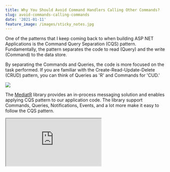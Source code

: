 ```yaml
---
title: Why You Should Avoid Command Handlers Calling Other Commands?
slug: avoid-commands-calling-commands
date: '2021-01-11'
feature_image: /images/sticky_notes.jpg
---
```

One of the patterns that I keep coming back to when building ASP NET Applications is the Command Query Separation (CQS) pattern. Fundamentally, the pattern separates the code to read (Query) and the write (Command) to the data store.

By separating the Commands and Queries, the code is more focused on the task performed. If you are familiar with the Create-Read-Update-Delete (CRUD) pattern, you can think of Queries as 'R' and Commands for 'CUD.'

![](/images/cqrs_pattern.jpg)

The [MediatR](https://github.com/jbogard/MediatR) library provides an in-process messaging solution and enables applying CQS pattern to our application code. The library support Commands, Queries, Notifications, Events, and a lot more make it easy to follow the CQS pattern.

<iframe src="https://www.youtube.com/embed/XE1w52pNYr8" />

Let's see an example below of a Command handler for creating a new Order in an application.

The `CreateOrderCommand` is issued from the UI to create a new Order. The `CreateOrderHandler` handles this command and creates a new Order in the database, as shown below.

```csharp
public class CreateOrderHandler : IRequestHandler<CreateOrderCommand, Unit>
{
    private readonly IMediator _mediator;
    private readonly OrderContext _context;

    public CreateOrderHandler(IMediator mediator, OrderContext context)
    {
        _mediator = mediator;
        _context = context;
    }

        public async Task<Unit> Handle(
            CreateOrderCommand request, CancellationToken cancellationToken)
    {
        var order = request.ToOrder();

        _context.Order.Add(order);
        await _context.SaveChangesAsync();

        return Unit.Value;
    }
}

```

## The Problem

Now let's say that when a new Order is created, we need to send a notification to the Shipping department and send an Email.

The easiest way to implement this, one might think, is to add in two more commands - `SendShippingNotificationCommand` and `SendOrderEmailCommand` and invoke these commands from the `CreatedOrderHandler` as shown below.

```csharp
public async Task<Unit> Handle(
    CreateOrderCommand request, CancellationToken cancellationToken)
{
    var order = request.ToOrder(rep);

    _context.Order.Add(order);
    await _context.SaveChangesAsync();

    await _mediator.Send(new SendShippingNotificationCommand(order.Id));
    await _mediator.Send(new SendOrderEmailCommand(order.Id));

    return Unit.Value;
}

```

It works for now. As we build the application, let's say there are other code ways to create a new Order. e.g.

_Converting a Quote to an Order_  
_Manual Approval for Quotes that are above a certain price threshold etc._

Now these actions are to be modeled as different Command handlers - `QuoteToOrderHandler`, `ApproveQuotePriceHandler` etc. These handlers can easily read the Quote object and update the necessary properties to make it an Order.

But what about the side effects of creating an order? Sending notification to Shipping and sending an email?

We have to duplicate the calls to send the respective commands in both handlers above and in any more that creates a new order.

More than duplicating the code, we also need to keep track of the business processes to perform any time a new Order is created. It soon becomes a mess and hard to track.

Let's see how we can fix it!

## Raise Domain Events

The problem with the above code is that it is coupling the action and reaction of creating a new Order. We can easily separate this using the concept of Events - Domain Events to be more precise.

When an order is created, we can publish an Event - `OrderCreatedEvent`

```csharp
public class OrderCreatedEvent: INotification
{
    public OrderCreatedEvent(int id)
    {
        Id = id;
    }

    public int Id { get; }
}

```

The handlers where an Order is created is no longer concerned about sending a shipping notification or email or anything else. All it does is to publish an event. This event is a Domain Event and is of importance to the business too.

If you notice the business talk, it will be When an Order is created, send a notification, an email, etc. So modeling our code as well around the event helps decouple these activities.

```csharp
public async Task<Unit> Handle(
    CreateOrderCommand request, CancellationToken cancellationToken)
{
    var order = request.ToOrder(rep);

    _context.Order.Add(order);
    await _context.SaveChangesAsync();

    await _mediator.Publish(new OrderCreatedEvent(order.Id));

      return Unit.Value;
}

```

For these Events, you can create zero or more handlers. The handlers can perform the business processes in reaction to the event.

In the below example, I have a single handler, which then invokes the other actions required when an Order is created.

```csharp
public class OrderCreatedEventHandler: INotificationHandler<OrderCreatedEvent>
{
    public Task Handle(OrderCreatedEvent orderEvent, CancellationToken cancellationToken)
    {
            await _mediator.Send(new SendShippingNotificationCommand(order.Id));
            await _mediator.Send(new SendOrderEmailCommand(order.Id));
    }
}

```

Depending on the application use-case, this can be split into multiple handlers and have each handler perform a specific action. MediatR supports different [Publish strategies](https://github.com/jbogard/MediatR/wiki#publish-strategies) that you can use.

With the code now decoupled using Events, we can raise an `OrderCreatedEvent` any time it happens and be assured that event handlers will invoke all the related business processes. We no longer have to duplicate this logic in multiple command handlers or track all the associated business processes.

So the next time you are invoking a command from another command handler, take a step back and think. Is there a Domain Event that to be extracted here? Raise that event and let that drive the business process associated with that event!

Avoid calling Commands from other Command Handlers!

_**Update:**_ Updated the pattern rightly to be CQS instead of CQRS as rightly pointed out by [David in the comments](http://disq.us/p/2i1jzgl).
